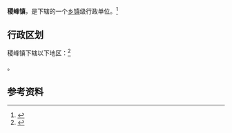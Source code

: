 {{中国乡级行政区|14/08/24/100/000}}

'''稷峰镇'''，是{{PRC admin/fullname|14/08/24/100/000|3}}下辖的一个[[乡镇|乡镇]]级行政单位。<ref>{{PRC admin/ref sgc|{{PRC admin/parent|14/08/24/100/000}}}}</ref>

== 行政区划 ==

稷峰镇下辖以下地区：<ref>{{PRC admin/ref sgc|14/08/24/100/000}}</ref>

{{PRC admin/children|14/08/24/100/000}}。

== 参考资料 ==

{{reflist}}

{{行政区划小作品}}
{{PRC admin/navcat|14/08/24/100/000}}